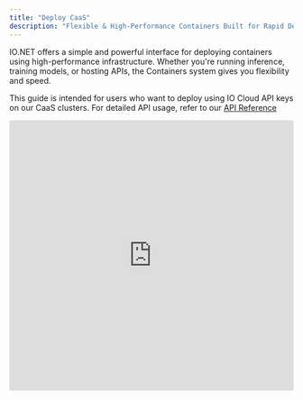 ```yaml
---
title: "Deploy CaaS"
description: "Flexible & High-Performance Containers Built for Rapid Deployment and Scalable AI Workloads"
---
```


IO.NET offers a simple and powerful interface for deploying containers using high-performance infrastructure. Whether you're running inference, training models, or hosting APIs, the Containers system gives you flexibility and speed.

This guide is intended for users who want to deploy using IO Cloud API keys on our CaaS clusters. For detailed API usage, refer to our [API Reference](/reference/get-started-with-caas-api)

<iframe width="100%" height="480" src="https://www.youtube.com/embed/IZ7qjUFucdo" title="Start Using IO Cloud: Your First Steps Explained" frameborder="0" allow="accelerometer; autoplay; clipboard-write; encrypted-media; gyroscope; picture-in-picture; web-share" referrerpolicy="strict-origin-when-cross-origin" allowfullscreen />

## Deploy Container

Click the "Deploy Container" button to launch a wizard that guides you through the deployment process.

<Frame>
  <img
    src="/images/docs/3516c8afcbb503d277926a87fd0571cdbb71614ebecd0f96d7ca551c007699db-Containers1.jpg"
    alt=""
    className="mx-auto"
    style={{ width:"57%" }}
  />
</Frame>

## Container Deployment Wizard

### Step 1: Basic Deployment Settings

Configure your container:

- **Container Image** _(required)_ Example: `myorg/myimage:latest`
- **Image Type**
  - Public Image
  - Private Image
- **Start Command** Enter the start command in JSON array format, example:

  <CodeGroup>

  ```json json
  ["python3","-m","vllm.entrypoints.openai.api_server","--model"]
  ```

  </CodeGroup>
- **Traffic Port** _(required)_ Default: `8000`
- **Environment Variables** Click **Add Variable** to define key-value pairs. Options:
  - Normal Variable
  - Private Variable You can add or remove variables as needed.

Once all required fields are completed, click **Next Step**.

<Frame>
  <img
    src="/images/docs/32a23e67af9f05a46df9f0f99498ac37b4f3dd415c94c99333f51cb3b6b179b4-Containers2.jpg"
    alt=""
    className="mx-auto"
    style={{ width:"63%" }}
  />
</Frame>

### Step 2: Select Your Cluster Processor \+ Location

Choose the hardware and region for your deployment:

- **Available GPUs** Search by GPU model and view:
  - GPU Model
  - GPUs per Container
- **Location Selection** After selecting a GPU, you'll see a list of locations showing:
  - Region (e.g. Canada, Germany)
  - Available containers per location

Once both **GPU** and **location** are selected, proceed to the **next step**.

<Frame>
  <img
    src="/images/docs/fada87435d94daccfcaaa05513b5f3dc7e9a834e4a70ebb005bf2847734aed5f-Containers3.jpg"
    alt=""
    className="mx-auto"
    style={{ width:"65%" }}
  />
</Frame>

### Step 3: Summary

On the Summary page, the choices you made in the process are displayed. You must select the number of Containers and the duration of time that you will use them.

1. In the **No. of Containers** field, select the number of Containers in the dropdown. 2 Containers will increase the cost.
2. In the **Enter Duration** field, select the length of time: Hourly, Daily, or Weekly. To the right, you can increase the quantity.
3. Review all the details of your cluster, including the **Total Cost**.
4. Click **Deploy Cluster**.

<Frame>
  <img
    src="/images/docs/f3057dcfd2153e35cc6333fa037c8e21fd14cba6f8b856c4890ed889652ffceb-Containers4.jpg"
    alt=""
    className="mx-auto"
    style={{ width:"63%" }}
  />
</Frame>

### View Cluster

After payment is processed you can view your cluster loading.

<Frame>
  ![](/images/docs/b30fc8f-Cluster_load.png)
</Frame>

Click **Return to Clusters** after your cluster is successfully deployed. The screenshot below is a detail page of your cluster.

<Frame>
  ![](/images/docs/81a933f12f6aceaf4230ec194f9c0eeb9b268d910ba86d03801bfb4c4fceefc7-Bitmap.jpg)
</Frame>